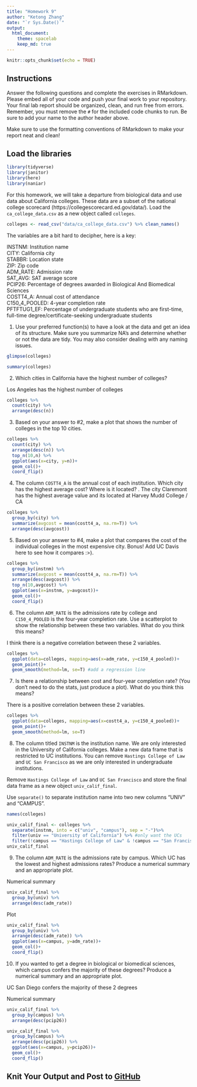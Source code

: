 ```yaml
---
title: "Homework 9"
author: "Ketong Zhang"
date: "`r Sys.Date()`"
output:
  html_document: 
    theme: spacelab
    keep_md: true
---
```


```r
knitr::opts_chunk$set(echo = TRUE)
```

## Instructions
Answer the following questions and complete the exercises in RMarkdown. Please embed all of your code and push your final work to your repository. Your final lab report should be organized, clean, and run free from errors. Remember, you must remove the `#` for the included code chunks to run. Be sure to add your name to the author header above.  

Make sure to use the formatting conventions of RMarkdown to make your report neat and clean!  

## Load the libraries
```r
library(tidyverse)
library(janitor)
library(here)
library(naniar)
``` 

For this homework, we will take a departure from biological data and use data about California colleges. These data are a subset of the national college scorecard (https://collegescorecard.ed.gov/data/). Load the `ca_college_data.csv` as a new object called `colleges`.
```r
colleges <- read_csv("data/ca_college_data.csv") %>% clean_names()
```

The variables are a bit hard to decipher, here is a key:  

INSTNM: Institution name  
CITY: California city  
STABBR: Location state  
ZIP: Zip code  
ADM_RATE: Admission rate  
SAT_AVG: SAT average score  
PCIP26: Percentage of degrees awarded in Biological And Biomedical Sciences  
COSTT4_A: Annual cost of attendance  
C150_4_POOLED: 4-year completion rate  
PFTFTUG1_EF: Percentage of undergraduate students who are first-time, full-time degree/certificate-seeking undergraduate students  

1. Use your preferred function(s) to have a look at the data and get an idea of its structure. Make sure you summarize NA's and determine whether or not the data are tidy. You may also consider dealing with any naming issues.
```r
glimpse(colleges)
```

```r
summary(colleges)
```



2. Which cities in California have the highest number of colleges?

Los Angeles has the highest number of colleges
```r
colleges %>% 
  count(city) %>% 
  arrange(desc(n))
```


3. Based on your answer to #2, make a plot that shows the number of colleges in the top 10 cities.

```r
colleges %>% 
  count(city) %>% 
  arrange(desc(n)) %>% 
  top_n(10,n) %>% 
  ggplot(aes(x=city, y=n))+
  geom_col()+
  coord_flip()
```


4. The column `COSTT4_A` is the annual cost of each institution. Which city has the highest average cost? Where is it located?
.
The city Claremont has the highest average value and its located at Harvey Mudd College / CA
```r
colleges %>% 
  group_by(city) %>%
  summarize(avgcost = mean(costt4_a, na.rm=T)) %>% 
  arrange(desc(avgcost))
```


5. Based on your answer to #4, make a plot that compares the cost of the individual colleges in the most expensive city. Bonus! Add UC Davis here to see how it compares :>).
```r
colleges %>% 
  group_by(instnm) %>%
  summarize(avgcost = mean(costt4_a, na.rm=T)) %>% 
  arrange(desc(avgcost)) %>% 
  top_n(10,avgcost) %>% 
  ggplot(aes(x=instnm, y=avgcost))+
  geom_col()+
  coord_flip()
```


6. The column `ADM_RATE` is the admissions rate by college and `C150_4_POOLED` is the four-year completion rate. Use a scatterplot to show the relationship between these two variables. What do you think this means?

I think there is a negative correlation between these 2 variables.
```r
colleges %>% 
  ggplot(data=colleges, mapping=aes(x=adm_rate, y=c150_4_pooled))+
  geom_point()+
  geom_smooth(method=lm, se=T) #add a regression line
```


7. Is there a relationship between cost and four-year completion rate? (You don't need to do the stats, just produce a plot). What do you think this means?

There is a positive correlation between these 2 variables.
```r
colleges %>% 
  ggplot(data=colleges, mapping=aes(x=costt4_a, y=c150_4_pooled))+
  geom_point()+
  geom_smooth(method=lm, se=T)
```

8. The column titled `INSTNM` is the institution name. We are only interested in the University of California colleges. Make a new data frame that is restricted to UC institutions. You can remove `Hastings College of Law` and `UC San Francisco` as we are only interested in undergraduate institutions.

Remove `Hastings College of Law` and `UC San Francisco` and store the final data frame as a new object `univ_calif_final`.

Use `separate()` to separate institution name into two new columns "UNIV" and "CAMPUS".

```r
names(colleges)
```

```r
univ_calif_final <- colleges %>% 
  separate(instnm, into = c("univ", "campus"), sep = "-")%>%
  filter(univ == "University of California") %>% #only want the UCs
  filter(!campus == "Hastings College of Law" & !campus == "San Francisco") #filter out what we dont want
univ_calif_final
```


9. The column `ADM_RATE` is the admissions rate by campus. Which UC has the lowest and highest admissions rates? Produce a numerical summary and an appropriate plot.

Numerical summary
```r
univ_calif_final %>% 
  group_by(univ) %>% 
  arrange(desc(adm_rate))
```

Plot
```r
univ_calif_final %>% 
  group_by(univ) %>% 
  arrange(desc(adm_rate)) %>% 
  ggplot(aes(x=campus, y=adm_rate))+
  geom_col()+
  coord_flip()
```

10. If you wanted to get a degree in biological or biomedical sciences, which campus confers the majority of these degrees? Produce a numerical summary and an appropriate plot.

UC San Diego confers the majority of these 2 degrees

Numerical summary
```r
univ_calif_final %>% 
  group_by(campus) %>% 
  arrange(desc(pcip26))
```

```r
univ_calif_final %>% 
  group_by(campus) %>% 
  arrange(desc(pcip26)) %>% 
  ggplot(aes(x=campus, y=pcip26))+
  geom_col()+
  coord_flip()
```

## Knit Your Output and Post to [GitHub](https://github.com/FRS417-DataScienceBiologists)